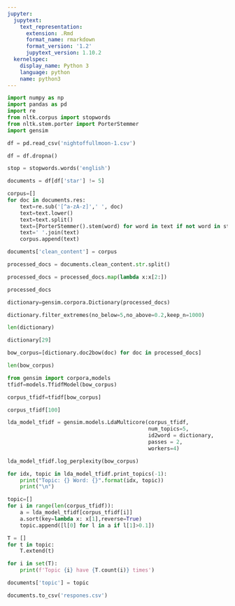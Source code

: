 ```yaml
---
jupyter:
  jupytext:
    text_representation:
      extension: .Rmd
      format_name: rmarkdown
      format_version: '1.2'
      jupytext_version: 1.10.2
  kernelspec:
    display_name: Python 3
    language: python
    name: python3
---
```


```python
import numpy as np
import pandas as pd
import re
from nltk.corpus import stopwords
from nltk.stem.porter import PorterStemmer
import gensim
```

```python
df = pd.read_csv('nightoffullmoon-1.csv')
```

```python
df = df.dropna()
```

```python
stop = stopwords.words('english')
```

```python
documents = df[df['star'] != 5]
```

```python
corpus=[]
for doc in documents.res:
    text=re.sub('[^a-zA-z]',' ', doc)
    text=text.lower()
    text=text.split()
    text=[PorterStemmer().stem(word) for word in text if not word in stop]
    text=' '.join(text)
    corpus.append(text)
```

```python
documents['clean_content'] = corpus
```

```python
processed_docs = documents.clean_content.str.split()
```

```python
processed_docs = processed_docs.map(lambda x:x[2:])
```

```python
processed_docs
```

```python
dictionary=gensim.corpora.Dictionary(processed_docs)
```

```python
dictionary.filter_extremes(no_below=5,no_above=0.2,keep_n=1000)
```

```python
len(dictionary)
```

```python
dictionary[29]
```

```python
bow_corpus=[dictionary.doc2bow(doc) for doc in processed_docs]
```

```python
len(bow_corpus)
```

```python
from gensim import corpora,models
tfidf=models.TfidfModel(bow_corpus)
```

```python
corpus_tfidf=tfidf[bow_corpus]
```

```python
corpus_tfidf[100]
```

```python
lda_model_tfidf = gensim.models.LdaMulticore(corpus_tfidf, 
                                             num_topics=5, 
                                             id2word = dictionary, 
                                             passes = 2, 
                                             workers=4)
```

```python
lda_model_tfidf.log_perplexity(bow_corpus)
```

```python
for idx, topic in lda_model_tfidf.print_topics(-1):
    print("Topic: {} Word: {}".format(idx, topic))
    print("\n")
```

```python
topic=[]
for i in range(len(corpus_tfidf)):
    a = lda_model_tfidf[corpus_tfidf[i]]
    a.sort(key=lambda x: x[1],reverse=True)
    topic.append([l[0] for l in a if l[1]>0.1])
```

```python
T = []
for t in topic:
    T.extend(t)
```

```python
for i in set(T):
    print(f'Topic {i} have {T.count(i)} times')
```

```python
documents['topic'] = topic
```

```python
documents.to_csv('respones.csv')
```

```python

```
